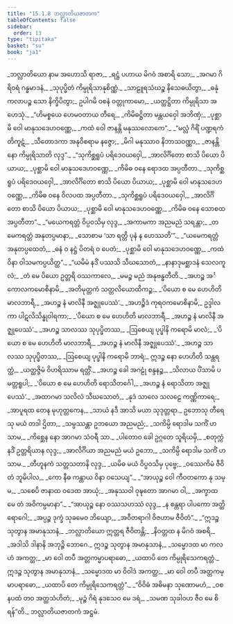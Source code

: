 ```yaml
---
title: "15.1.8 ဘလ္လာတိယဇာတက"
tableOfContents: false
sidebar:
  order: 13
type: "tipitaka"
basket: "su"
book: "ja1"
---
```



<DynamicBreadcrumb />

<Division number="186" book="ja1">

<Paragraph number="3045" type="verses" book="ja1">
_ဘလ္လာတိယော နာမ အဟောသိ ရာဇာ,_  
_ရဋ္ဌံ ပဟာယ မိဂဝံ အစာရိ သော;_  
_အဂမာ ဂိရိဝရံ ဂန္ဓမာဒနံ,_  
_သုပုပ္ဖိတံ ကိမ္ပုရိသာနုစိဏ္ဏံ._  

</Paragraph>

</Division>
<Division number="187" book="ja1">

<Paragraph number="3046" type="verses" book="ja1">
_သာဠူရသံဃဉ္စ နိသေဓယိတွာ,_  
_ဓနုံ ကလာပဉ္စ သော နိက္ခိပိတွာ;_  
ဥပါဂမိ ဝစနံ ဝတ္တုကာမော,_  
_ယတ္ထဋ္ဌိတာ ကိမ္ပုရိသာ အဟေသုံ._  

</Paragraph>

</Division>
<Division number="188" book="ja1">

<Paragraph number="3047" type="verses" book="ja1">
_“ဟိမစ္စယေ ဟေမဝတာယ တီရေ,_  
_ကိမိဓဋ္ဌိတာ မန္တယဝှေါ အဘိဏှံ;_  
_ပုစ္ဆာမိ ဝေါ မာနုသဒေဟဝဏ္ဏေ,_  
_ကထံ ဝေါ ဇာနန္တိ မနုဿလောကေ”._  

</Paragraph>

</Division>
<Division number="189" book="ja1">

<Paragraph number="3048" type="verses" book="ja1">
_“မလ္လံ ဂိရိံ ပဏ္ဍရကံ တိကူဋံ,_  
_သီတောဒကာ အနုဝိစရာမ နဇ္ဇော;_  
_မိဂါ မနုဿာဝ နိဘာသဝဏ္ဏာ,_  
_ဇာနန္တိ နော ကိမ္ပုရိသာတိ လုဒ္ဒ”._  

</Paragraph>

</Division>
<Division number="190" book="ja1">

<Paragraph number="3049" type="verses" book="ja1">
_“သုကိစ္ဆရူပံ ပရိဒေဝယဝှေါ,_  
_အာလိင်္ဂိတော စာသိ ပိယော ပိယာယ;_  
_ပုစ္ဆာမိ ဝေါ မာနုသဒေဟဝဏ္ဏေ,_  
_ကိမိဓ ဝနေ ရောဒထ အပ္ပတီတာ._  

</Paragraph>

</Division>
<Division number="191" book="ja1">

<Paragraph number="3050" type="verses" book="ja1">
_သုကိစ္ဆရူပံ ပရိဒေဝယဝှေါ,_  
_အာလိင်္ဂိတော စာသိ ပိယော ပိယာယ;_  
_ပုစ္ဆာမိ ဝေါ မာနုသဒေဟဝဏ္ဏေ,_  
_ကိမိဓ ဝနေ ဝိလပထ အပ္ပတီတာ._  

</Paragraph>

</Division>
<Division number="192" book="ja1">

<Paragraph number="3051" type="verses" book="ja1">
_သုကိစ္ဆရူပံ ပရိဒေဝယဝှေါ,_  
_အာလိင်္ဂိတော စာသိ ပိယော ပိယာယ;_  
_ပုစ္ဆာမိ ဝေါ မာနုသဒေဟဝဏ္ဏေ,_  
_ကိမိဓ ဝနေ သောစထ အပ္ပတီတာ”._  

</Paragraph>

</Division>
<Division number="193" book="ja1">

<Paragraph number="3052" type="verses" book="ja1">
_“မယေကရတ္တံ ဝိပ္ပဝသိမှ လုဒ္ဒ,_  
_အကာမကာ အညမညံ သရန္တာ;_  
_တမေကရတ္တံ အနုတပ္ပမာနာ,_  
_သောစာမ ‘သာ ရတ္တိ ပုနံ န ဟေဿတိ’”._  

</Paragraph>

</Division>
<Division number="194" book="ja1">

<Paragraph number="3053" type="verses" book="ja1">
_“ယမေကရတ္တံ အနုတပ္ပထေတံ,_  
_ဓနံ ဝ နဋ္ဌံ ပိတရံ ဝ ပေတံ;_  
_ပုစ္ဆာမိ ဝေါ မာနုသဒေဟဝဏ္ဏေ,_  
_ကထံ ဝိနာ ဝါသမကပ္ပယိတ္ထ”._  

</Paragraph>

</Division>
<Division number="195" book="ja1">

<Paragraph number="3054" type="verses" book="ja1">
_“ယမိမံ နဒိံ ပဿသိ သီဃသောတံ,_  
_နာနာဒုမစ္ဆာဒနံ သေလကူလံ;_  
_တံ မေ ပိယော ဥတ္တရိ ဝဿကာလေ,_  
_မမဉ္စ မညံ အနုဗန္ဓတီတိ._  

</Paragraph>

</Division>
<Division number="196" book="ja1">

<Paragraph number="3055" type="verses" book="ja1">
_အဟဉ္စ အင်္ကောလကမောစိနာမိ,_  
_အတိမုတ္တကံ သတ္တလိယောထိကဉ္စ;_  
_‘ပိယော စ မေ ဟေဟိတိ မာလဘာရီ,_  
_အဟဉ္စ နံ မာလိနီ အဇ္ဈုပေဿံ’._  

</Paragraph>

</Division>
<Division number="197" book="ja1">

<Paragraph number="3056" type="verses" book="ja1">
_အဟဉ္စိဒံ ကုရဝကမောစိနာမိ,_  
ဥဒ္ဒါလကာ ပါဋလိသိန္ဓုဝါရကာ;_  
_‘ပိယော စ မေ ဟေဟိတိ မာလဘာရီ,_  
_အဟဉ္စ နံ မာလိနီ အဇ္ဈုပေဿံ’._  

</Paragraph>

</Division>
<Division number="198" book="ja1">

<Paragraph number="3057" type="verses" book="ja1">
_အဟဉ္စ သာလဿ သုပုပ္ဖိတဿ,_  
_ဩစေယျ ပုပ္ဖါနိ ကရောမိ မာလံ;_  
_‘ပိယော စ မေ ဟေဟိတိ မာလဘာရီ,_  
_အဟဉ္စ နံ မာလိနီ အဇ္ဈုပေဿံ’._  

</Paragraph>

</Division>
<Division number="199" book="ja1">

<Paragraph number="3058" type="verses" book="ja1">
_အဟဉ္စ သာလဿ သုပုပ္ဖိတဿ,_  
_ဩစေယျ ပုပ္ဖါနိ ကရောမိ ဘာရံ;_  
ဣဒဉ္စ နော ဟေဟိတိ သန္ထရတ္ထံ,_  
_ယတ္ထဇ္ဇိမံ ဝိဟရိဿာမ ရတ္တိံ._  

</Paragraph>

</Division>
<Division number="200" book="ja1">

<Paragraph number="3059" type="verses" book="ja1">
_အဟဉ္စ ခေါ အဂဠုံ စန္ဒနဉ္စ,_  
_သိလာယ ပိံသာမိ ပမတ္တရူပါ;_  
_‘ပိယော စ မေ ဟေဟိတိ ရောသိတင်္ဂေါ,_  
_အဟဉ္စ နံ ရောသိတာ အဇ္ဈုပေဿံ’._  

</Paragraph>

</Division>
<Division number="201" book="ja1">

<Paragraph number="3060" type="verses" book="ja1">
_အထာဂမာ သလိလံ သီဃသောတံ,_  
_နုဒံ သာလေ သလဠေ ကဏ္ဏိကာရေ;_  
_အာပူရထ တေန မုဟုတ္တကေန,_  
_သာယံ နဒီ အာသိ မယာ သုဒုတ္တရာ._  

</Paragraph>

</Division>
<Division number="202" book="ja1">

<Paragraph number="3061" type="verses" book="ja1">
ဥဘောသု တီရေသု မယံ တဒါ ဌိတာ,_  
_သမ္ပဿန္တာ ဥဘယော အညမညံ;_  
_သကိမ္ပိ ရောဒါမ သကိံ ဟသာမ,_  
_ကိစ္ဆေန နော အာဂမာ သံဝရီ သာ._  

</Paragraph>

</Division>
<Division number="203" book="ja1">

<Paragraph number="3062" type="verses" book="ja1">
_ပါတောဝ ခေါ ဥဂ္ဂတေ သူရိယမှိ,_  
_စတုက္ကံ နဒိံ ဥတ္တရိယာန လုဒ္ဒ;_  
_အာလိင်္ဂိယာ အညမညံ မယံ ဥဘော,_  
_သကိမ္ပိ ရောဒါမ သကိံ ဟသာမ._  

</Paragraph>

</Division>
<Division number="204" book="ja1">

<Paragraph number="3063" type="verses" book="ja1">
_တီဟူနကံ သတ္တသတာနိ လုဒ္ဒ,_  
_ယမိဓ မယံ ဝိပ္ပဝသိမှ ပုဗ္ဗေ;_  
_ဝဿေကိမံ ဇီဝိတံ ဘူမိပါလ,_  
_ကော နီဓ ကန္တာယ ဝိနာ ဝသေယျ”._  

</Paragraph>

</Division>
<Division number="205" book="ja1">

<Paragraph number="3064" type="verses" book="ja1">
_“အာယုဉ္စ ဝေါ ကီဝတကော နု သမ္မ,_  
_သစေပိ ဇာနာထ ဝဒေထ အာယုံ;_  
_အနုဿဝါ ဝုဍ္ဎတော အာဂမာ ဝါ,_  
_အက္ခာထ မေ တံ အဝိကမ္ပမာနာ”._  

</Paragraph>

</Division>
<Division number="206" book="ja1">

<Paragraph number="3065" type="verses" book="ja1">
_“အာယုဉ္စ နော ဝဿသဟဿံ လုဒ္ဒ,_  
_န စန္တရာ ပါပကော အတ္ထိ ရောဂေါ;_  
_အပ္ပဉ္စ ဒုက္ခံ သုခမေဝ ဘိယျော,_  
_အဝီတရာဂါ ဝိဇဟာမ ဇီဝိတံ”._  

</Paragraph>

</Division>
<Division number="207" book="ja1">

<Paragraph number="3066" type="verses" book="ja1">
_“ဣဒဉ္စ သုတွာန အမာနုသာနံ,_  
_ဘလ္လာတိယော ဣတ္တရ ဇီဝိတန္တိ;_  
_နိဝတ္တထ န မိဂဝံ အစရိ,_  
_အဒါသိ ဒါနာနိ အဘုဉ္ဇိ ဘောဂေ._  

</Paragraph>

</Division>
<Division number="208" book="ja1">

<Paragraph number="3067" type="verses" book="ja1">
ဣဒဉ္စ သုတွာန အမာနုသာနံ,_  
_သမ္မောဒထ မာ ကလဟံ အကတ္ထ;_  
_မာ ဝေါ တပီ အတ္တကမ္မာပရာဓော,_  
_ယထာပိ တေ ကိမ္ပုရိသေကရတ္တံ._  

</Paragraph>

</Division>
<Division number="209" book="ja1">

<Paragraph number="3068" type="verses" book="ja1">
ဣဒဉ္စ သုတွာန အမာနုသာနံ,_  
_သမ္မောဒထ မာ ဝိဝါဒံ အကတ္ထ;_  
_မာ ဝေါ တပီ အတ္တကမ္မာပရာဓော,_  
_ယထာပိ တေ ကိမ္ပုရိသေကရတ္တံ”._  

</Paragraph>

</Division>
<Division number="210" book="ja1">

<Paragraph number="3069" type="verses" book="ja1">
_“ဝိဝိဓံ အဓိမနာ သုဏောမဟံ,_  
_ဝစနပထံ တဝ အတ္ထသံဟိတံ;_  
_မုဉ္စံ ဂိရံ နုဒသေဝ မေ ဒရံ,_  
_သမဏ သုခါဝဟ ဇီဝ မေ စိရန်”တိ._  


</Paragraph>
</Division>

<Paragraph number="3070" type="center" book="ja1">
ဘလ္လာတိယဇာတကံ အဋ္ဌမံ.
</Paragraph>